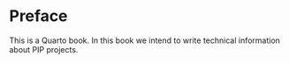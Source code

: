 # Preface {.unnumbered}

This is a Quarto book. In this book we intend to write technical information about PIP projects.
